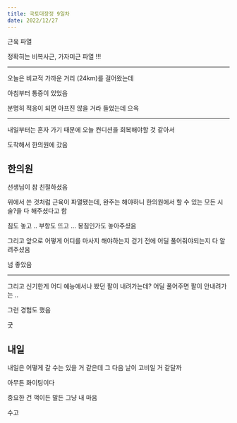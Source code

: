 ```yaml
---
title: 국토대장정 9일차
date: 2022/12/27
---
```


근육 파열

정확히는 비복사근, 가자미근 파열 !!!

---

오늘은 비교적 가까운 거리 (24km)를 걸어왔는데

아침부터 통증이 있었음

분명히 적응이 되면 아프진 않을 거라 들었는데 으윽

---

내일부터는 혼자 가기 때문에 오늘 컨디션을 회복해야할 것 같아서

도착해서 한의원에 갔음

## 한의원

선생님이 참 친절하셨음

위에서 쓴 것처럼 근육이 파열됐는데, 완주는 해야하니 한의원에서 할 수 있는 모든 시술?을 다 해주셨다고 함

침도 놓고 .. 부항도 뜨고 ... 봉침인가도 놓아주셨음

그리고 앞으로 어떻게 어디를 마사지 해야하는지 걷기 전에 어딜 풀어줘야되는지 다 알려주셨음

넘 좋았음

---

그리고 신기한게 어디 예능에서나 봤던 팔이 내려가는데? 어딜 풀어주면 팔이 안내려가는 ..

그런 경험도 했음

굿

## 내일

내일은 어떻게 갈 수는 있을 거 같은데 그 다음 날이 고비일 거 같달까

아무튼 화이팅이다

중요한 건 꺽이든 말든 그냥 내 마음

수고
